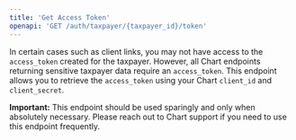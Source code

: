 ```yaml
---
title: 'Get Access Token'
openapi: 'GET /auth/taxpayer/{taxpayer_id}/token'
---
```

In certain cases such as client links, you may not have access to the `access_token` created for the taxpayer.
However, all Chart endpoints returning sensitive taxpayer data require an `access_token`.
This endpoint allows you to retrieve the `access_token` using your Chart `client_id` and `client_secret`.

**Important:** This endpoint should be used sparingly and only when absolutely necessary.
Please reach out to Chart support if you need to use this endpoint frequently.

